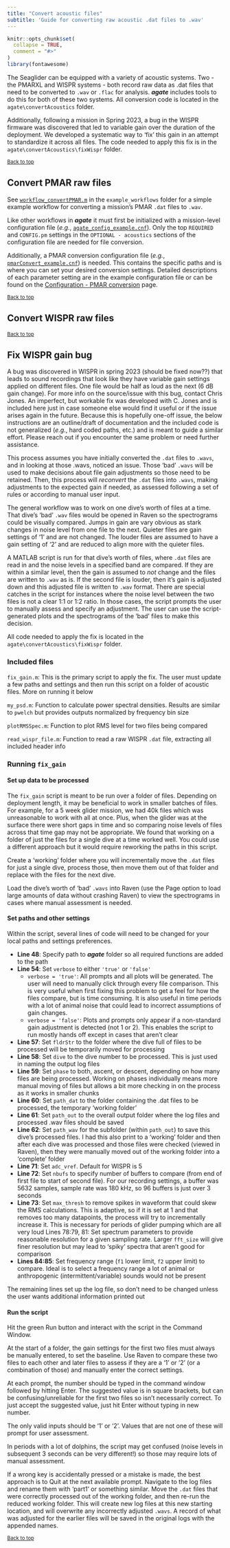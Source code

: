 ```yaml
---
title: "Convert acoustic files"
subtitle: 'Guide for converting raw acoustic .dat files to .wav'
---
```


```r
knitr::opts_chunk$set(
  collapse = TRUE,
  comment = "#>"
)
library(fontawesome)
```

The Seaglider can be equipped with a variety of acoustic systems. Two - the PMARXL and WISPR systems - both record raw data as .dat files that need to be converted to `.wav` or `.flac` for analysis. __*agate*__ includes tools to do this for both of these two systems. All conversion code is located in the `agate\convertAcoustics` folder. 

Additionally, following a mission in Spring 2023, a bug in the WISPR firmware was discovered that led to variable gain over the duration of the deployment. We developed a systematic way to 'fix' this gain in an attempt to standardize it across all files. The code needed to apply this fix is in the `agate\convertAcoustics\fixWispr` folder. 


<sub>[Back to top](#)</sub>

## Convert PMAR raw files

See [`workflow_convertPMAR.m`](https://github.com/sfregosi/agate/blob/main/agate/example_workflows/workflow_convertPMAR.m) in the `example_workflows` folder for a simple example workflow for converting a mission's PMAR `.dat` files to `.wav`. 

Like other workflows in __*agate*__ it must first be initialized with a mission-level configuration file (*e.g.*, [`agate_config_example.cnf`]( https://github.com/sfregosi/agate/blob/main/agate/settings/agate_config_example.cnf)). Only the top `REQUIRED` and `CONFIG.pm` settings in the `OPTIONAL - acoustics` sections of the configuration file are needed for file conversion. 

Additionally, a PMAR conversion configuration file (*e.g.*, [`pmarConvert_example.cnf`](https://github.com/sfregosi/agate/blob/main/agate/settings/pmarConvert_example.cnf)) is needed. This contains the specific paths and is where you can set your desired conversion settings. Detailed descriptions of each parameter setting are in the example configuration file or can be found on the [Configuration - PMAR conversion](./configuration.html#pmar-conversion-configuration-file) page. 



<sub>[Back to top](#)</sub>

## Convert WISPR raw files



<sub>[Back to top](#)</sub>

## Fix WISPR gain bug

A bug was discovered in WISPR in spring 2023 (should be fixed now??) that leads to sound recordings that look like they have variable gain settings applied on different files. One file would be half as loud as the next (6 dB gain change). For more info on the source/issue with this bug, contact Chris Jones. An imperfect, but workable fix was developed with C. Jones and is included here just in case someone else would find it useful or if the issue arises again in the future. Because this is hopefully one-off issue, the below instructions are an outline/draft of documentation and the included code is not generalized (*e.g.*, hard coded paths, etc.) and is meant to guide a similar effort. Please reach out if you encounter the same problem or need further assistance. 

This process assumes you have initially converted the `.dat` files to `.wavs`, and in looking at those .wavs, noticed an issue. Those 'bad' `.wavs` will be used to make decisions about file gain adjustments so those need to be retained. Then, this process will *reconvert* the `.dat` files into `.wavs`, making adjustments to the expected gain if needed, as assessed following a set of rules or according to manual user input. 

The general workflow was to work on one dive's worth of files at a time. That dive's 'bad' `.wav` files would be opened in Raven so the spectrograms could be visually compared. Jumps in gain are vary obvious as stark changes in noise level from one file to the next. Quieter files are gain settings of '1' and are not changed. The louder files are assumed to have a gain setting of '2' and are reduced to align more with the quieter files. 

A MATLAB script is run for that dive's worth of files, where `.dat` files are read in and the noise levels in a specified band are compared. If they are within a similar level, then the gain is assumed to *not* change and the files are written to `.wav` as is. If the second file is louder, then it's gain is adjusted down and this adjusted file is written to `.wav` format. There are special catches in the script for instances where the noise level between the two files is not a clear 1:1 or 1:2 ratio. In those cases, the script prompts the user to manually assess and specify an adjustment. The user can use the script-generated plots and the spectrograms of the 'bad' files to make this decision. 

All code needed to apply the fix is located in the `agate\convertAcoustics\fixWispr` folder. 

### Included files

`fix_gain.m`: This is the primary script to apply the fix. The user must update a few paths and settings and then run this script on a folder of acoustic files. More on running it below 

`my_psd.m`: Function to calculate power spectral densities. Results are similar to `pwelch` but provides outputs normalized by frequency bin size

`plotRMSSpec.m`: Function to plot RMS level for two files being compared

`read_wispr_file.m`: Function to read a raw WISPR `.dat` file, extracting all included header info

### Running `fix_gain`

#### Set up data to be processed

The `fix_gain` script is meant to be run over a folder of files. Depending on deployment length, it may be beneficial to work in smaller batches of files. For example, for a 5 week glider mission, we had 40k files which was unreasonable to work with all at once. Plus, when the glider was at the surface there were short gaps in time and so comparing noise levels of files across that time gap may not be appropriate. We found that working on a folder of just the files for a single dive at a time worked well. You could use a different approach but it would require reworking the paths in this script. 

Create a 'working' folder where you will incrementally move the `.dat` files for just a single dive, process those, then move them out of that folder and replace with the files for the next dive. 

Load the dive's worth of 'bad' `.wavs` into Raven (use the Page option to load large amounts of data without crashing Raven) to view the spectrograms in cases where manual assessment is needed. 

#### Set paths and other settings

Within the script, several lines of code will need to be changed for your local paths and settings preferences. 

- **Line 48**: Specify path to __*agate*__ folder so all required functions are added to the path
- **Line 54**: Set `verbose` to either `'true'` or `'false'`
  - `verbose = 'true'`: All prompts and all plots will be generated. The user will need to manually click through every file comparison. This is very useful when first fixing this problem to get a feel for how the files compare, but is time consuming. It is also useful in time periods with a lot of animal noise that could lead to incorrect assumptions of gain changes. 
  - `verbose = 'false'`: Plots and prompts only appear if a non-standard gain adjustment is detected (not 1 or 2). This enables the script to run mostly hands off except in cases that aren't clear
- **Line 57**: Set `fldrStr` to the folder where the dive full of files to be processed will be temporarily moved for processing
- **Line 58**: Set `dive` to the dive number to be processed. This is just used in naming the output log files
- **Line 59**: Set `phase` to both, ascent, or descent, depending on how many files are being processed. Working on phases individually means more manual moving of files but allows a bit more checking in on the process as it works in smaller chunks
- **Line 60**: Set `path_dat` to the folder containing the .dat files to be processed, the temporary 'working folder'
- **Line 61**: Set `path_out` to the overall output folder where the log files and processed .wav files should be saved
- **Line 62**: Set `path_wav` for the subfolder (within `path_out`) to save this dive's processed files. I had this also print to a 'working' folder and then after each dive was processed and those files were checked (viewed in Raven), then they were manually moved out of the working folder into a 'complete' folder
- **Line 71**: Set `adc_vref`. Default for WISPR is 5
- **Line 72**: Set `nbufs` to specify number of buffers to compare (from end of first file to start of second file). For our recording settings, a buffer was 5632 samples, sample rate was 180 kHz, so 96 buffers is just over 3 seconds
- **Line 73**: Set `max_thresh` to remove spikes in waveform that could skew the RMS calculations. This is adaptive, so if it is set at 1 and that removes too many datapoints, the process will try to incrementally increase it. This is necessary for periods of glider pumping which are all very loud
Lines 78:79, 81: Set spectrum parameters to provide reasonable resolution for a given sampling rate. Larger `fft_size` will give finer resolution but may lead to 'spiky' spectra that aren't good for comparison
- **Lines 84:85**: Set frequency range (`f1` lower limit, `f2` upper limit) to compare. Ideal is to select a frequency range a lot of animal or anthropogenic (intermittent/variable) sounds would not be present

The remaining lines set up the log file, so don't need to be changed unless the user wants additional information printed out

#### Run the script

Hit the green Run button and interact with the script in the Command Window. 

At the start of a folder, the gain settings for the first two files must always be manually entered, to set the baseline. Use Raven to compare these two files to each other and later files to assess if they are a '1' or '2' (or a combination of those) and manually enter the correct settings. 

At each prompt, the number should be typed in the command window followed by hitting Enter. The suggested value is in square brackets, but can be confusing/unreliable for the first two files so isn't necessarily correct. To just accept the suggested value, just hit Enter without typing in new number. 

The only valid inputs should be '1' or '2'. Values that are not one of these will prompt for user assessment. 

In periods with a lot of dolphins, the script may get confused (noise levels in subsequent 3 seconds can be very different!) so those may require lots of manual assessment. 

If a wrong key is accidentally pressed or a mistake is made, the best approach is to Quit at the next available prompt. Navigate to the log files and rename them with 'part1' or something similar. Move the `.dat` files that were correctly processed out of the working folder, and then re-run the reduced working folder. This will create new log files at this new starting location, and will overwrite any incorrectly adjusted `.wavs`. A record of what was adjusted for the earlier files will be saved in the original logs with the appended names. 




<sub>[Back to top](#)</sub>



